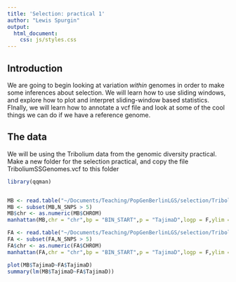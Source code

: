 ```yaml
---
title: 'Selection: practical 1'
author: "Lewis Spurgin"
output:
  html_document:
    css: js/styles.css
---
```


<script src="js/hide.js"></script>


## Introduction
We are going to begin looking at variation *within* genomes in order to make some inferences about selection. We will learn how to use sliding windows, and explore how to plot and interpret sliding-window based statistics. FInally, we will learn how to annotate a vcf file and look at some of the cool things we can do if we have a reference genome.

## The data
We will be using the Tribolium data from the genomic diversity practical. Make a new folder for the selection practical, and copy the file TriboliumSSGenomes.vcf to this folder

```r

library(qqman)


MB <- read.table("~/Documents/Teaching/PopGenBerlinLGS/selection/TriboliumSSGenomesMB.Tajima.D",header = T)
MB <- subset(MB,N_SNPS > 5)
MB$chr <- as.numeric(MB$CHROM)
manhattan(MB,chr = "chr",bp = "BIN_START",p = "TajimaD",logp = F,ylim = c(-3,3),type = "l")

FA <- read.table("~/Documents/Teaching/PopGenBerlinLGS/selection/TriboliumSSGenomesFA.Tajima.D",header = T)
FA <- subset(FA,N_SNPS > 5)
FA$chr <- as.numeric(FA$CHROM)
manhattan(FA,chr = "chr",bp = "BIN_START",p = "TajimaD",logp = F,ylim = c(-8,8),type = "l")

plot(MB$TajimaD~FA$TajimaD)
summary(lm(MB$TajimaD~FA$TajimaD))

```